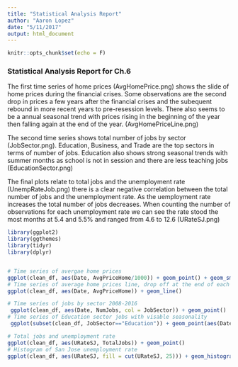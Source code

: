 ```yaml
---
title: "Statistical Analysis Report"
author: "Aaron Lopez"
date: "5/11/2017"
output: html_document
---
```


```r
knitr::opts_chunk$set(echo = F)
```

### Statistical Analysis Report for Ch.6

The first time series of home prices (AvgHomePrice.png) shows the slide of home prices during the financial crises. Some observations are the second drop in prices a few years after the financial crises and the subequent rebound in more recent years to pre-resession levels. There also seems to be a annual seasonal trend with prices rising in the beginning of the year then falling again at the end of the year. (AvgHomePriceLine.png)

The second time series shows total number of jobs by sector (JobSector.png). Education, Business, and Trade are the top sectors in terms of number of jobs. Education also shows strong seasonal trends with summer months as school is not in session and there are less teaching jobs (EducationSector.png)

The final plots relate to total jobs and the unemployment rate (UnempRateJob.png) there is a clear negative correlation between the total number of jobs and the unemployment rate. As the uemployment rate increases the total number of jobs decreases. When counting the number of observations for each unemployment rate we can see the rate stood the most months at 5.4 and 5.5% and ranged from 4.6 to 12.6 (URateSJ.png)
```r
library(ggplot2)
library(ggthemes)
library(tidyr)
library(dplyr)


# Time series of avergae home prices
ggplot(clean_df, aes(Date, AvgPriceHome/1000)) + geom_point() + geom_smooth()
# Time series of average home prices line, drop off at the end of each year. Best time to buy a home?
ggplot(clean_df, aes(Date, AvgPriceHome)) + geom_line()

# Time series of jobs by sector 2008-2016
 ggplot(clean_df, aes(Date, NumJobs, col = JobSector)) + geom_point()
# Time series of Education sector jobs with visable seasonality
 ggplot(subset(clean_df, JobSector=="Education")) + geom_point(aes(Date, NumJobs, col = JobSector))

# Total jobs and unemployment rate
ggplot(clean_df, aes(URateSJ, TotalJobs)) + geom_point()
# Histogram of San Jose unemployment rate
ggplot(clean_df, aes(URateSJ, fill = cut(URateSJ, 25))) + geom_histogram(show.legend = FALSE, bins = 25) + scale_fill_discrete(h = c(240, 100))

```

